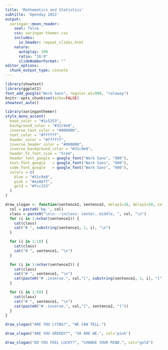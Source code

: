 ```yaml
---
title: 'Mathematics and Statistics'
subtitle: 'Openday 2022'
output:
  xaringan::moon_reader:
    seal: false
    css: xaringan-themer.css
    includes:
      in_header: repeat_slides.html
    nature:
      autoplay: 100
      ratio: "16:9"
      slideNumberFormat: ""
editor_options:
  chunk_output_type: console
---
```


```r
library(showtext)
library(ggplot2)
font_add_google("Work Sans", regular.wt=900, "raleway")
knitr::opts_chunk$set(echo=FALSE)
showtext_auto()
```

```r
library(xaringanthemer)
style_mono_accent(
  base_color = "#1c5253",
  background_color = "#31c9e8",
  inverse_text_color = "#000000",
  text_color = "#ffffff",
  header_color = "#ffffff",
  inverse_header_color = "#000000",
  inverse_background_color = "#31c9e8",
  header_h1_font_size = "5rem",
  header_font_google = google_font("Work Sans", "900"),
  text_font_google   = google_font("Work Sans", "900"),
  code_font_google   = google_font("Work Sans", "900"),
  colors = c(
    blue = "#31c9e8",
    pink = "#ea86f7",
    gold = "#fcc153"
  )
)
```

```r
draw_slogan <- function(sentence1, sentence2, delay1=10, delay2=50, col="blue") {
  col = paste0('bg-', col)
  class = paste0("\n\n---\nclass: center, middle, ", col, "\n")
  for (i in 1:nchar(sentence1)) {
    cat(class)
    cat("# ", substring(sentence1, 1, i), "\n")
  }

  for (i in 1:10) {
    cat(class)
    cat("# ", sentence1, "\n")
  }

  for (i in 1:nchar(sentence2)) {
    cat(class)
    cat("# ", sentence1, "\n")
    cat(paste0("# .inverse.", col,"[", substring(sentence2, 1, i), "]"))
  }

  for (i in 1:50) {
    cat(class)
    cat("# ", sentence1, "\n")
    cat(paste0("# .inverse.", col,"[", sentence2, "]"))
  }
}

draw_slogan("ARE YOU LYING?", "WE CAN TELL.")
```

```r
draw_slogan("ARE YOU GREEDY?", "SO ARE WE.", col='pink')
```

```r
draw_slogan("DO YOU FEEL LUCKY?", "CHANGE YOUR MIND.", col="gold")
```
